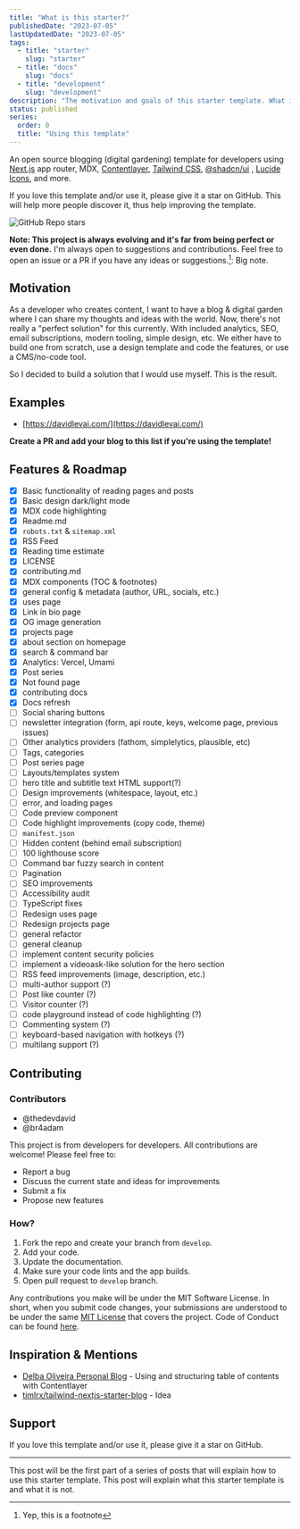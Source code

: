 ```yaml
---
title: "What is this starter?"
publishedDate: "2023-07-05"
lastUpdatedDate: "2023-07-05"
tags:
  - title: "starter"
    slug: "starter"
  - title: "docs"
    slug: "docs"
  - title: "development"
    slug: "development"
description: "The motivation and goals of this starter template. What it is and what it is not."
status: published
series:
  order: 0
  title: "Using this template"
---
```


An open source blogging (digital gardening) template for developers using [Next.js](https://nextjs.org/) app router, MDX, [Contentlayer](https://contentlayer.dev/), [Tailwind CSS](https://tailwindcss.com/), [@shadcn/ui](https://ui.shadcn.com/) , [Lucide Icons](https://lucide.dev/icons), and more.

If you love this template and/or use it, please give it a star on GitHub. This will help more people discover it, thus help improving the template.

![GitHub Repo stars](https://img.shields.io/github/stars/thedevdavid/digital-garden?style=social)

**Note: This project is always evolving and it's far from being perfect or even done.** I'm always open to suggestions and contributions. Feel free to open an issue or a PR if you have any ideas or suggestions.[^1]: Big note.

## Motivation

As a developer who creates content, I want to have a blog & digital garden where I can share my thoughts and ideas with the world. Now, there's not really a "perfect solution" for this currently. With included analytics, SEO, email subscriptions, modern tooling, simple design, etc. We either have to build one from scratch, use a design template and code the features, or use a CMS/no-code tool.

So I decided to build a solution that I would use myself. This is the result.

## Examples

- [https://davidlevai.com/](https://davidlevai.com/)

**Create a PR and add your blog to this list if you're using the template!**

## Features & Roadmap

- [x] Basic functionality of reading pages and posts
- [x] Basic design dark/light mode
- [x] MDX code highlighting
- [x] Readme.md
- [x] `robots.txt` & `sitemap.xml`
- [x] RSS Feed
- [x] Reading time estimate
- [x] LICENSE
- [x] contributing.md
- [x] MDX components (TOC & footnotes)
- [x] general config & metadata (author, URL, socials, etc.)
- [x] uses page
- [x] Link in bio page
- [x] OG image generation
- [x] projects page
- [x] about section on homepage
- [x] search & command bar
- [x] Analytics: Vercel, Umami
- [x] Post series
- [x] Not found page
- [x] contributing docs
- [x] Docs refresh
- [ ] Social sharing buttons
- [ ] newsletter integration (form, api route, keys, welcome page, previous issues)
- [ ] Other analytics providers (fathom, simplelytics, plausible, etc)
- [ ] Tags, categories
- [ ] Post series page
- [ ] Layouts/templates system
- [ ] hero title and subtitle text HTML support(?)
- [ ] Design improvements (whitespace, layout, etc.)
- [ ] error, and loading pages
- [ ] Code preview component
- [ ] Code highlight improvements (copy code, theme)
- [ ] `manifest.json`
- [ ] Hidden content (behind email subscription)
- [ ] 100 lighthouse score
- [ ] Command bar fuzzy search in content
- [ ] Pagination
- [ ] SEO improvements
- [ ] Accessibility audit
- [ ] TypeScript fixes
- [ ] Redesign uses page
- [ ] Redesign projects page
- [ ] general refactor
- [ ] general cleanup
- [ ] implement content security policies
- [ ] implement a videoask-like solution for the hero section
- [ ] RSS feed improvements (image, description, etc.)
- [ ] multi-author support (?)
- [ ] Post like counter (?)
- [ ] Visitor counter (?)
- [ ] code playground instead of code highlighting (?)
- [ ] Commenting system (?)
- [ ] keyboard-based navigation with hotkeys (?)
- [ ] multilang support (?)

## Contributing

### Contributors

- @thedevdavid
- @br4adam

This project is from developers for developers. All contributions are welcome! Please feel free to:

- Report a bug
- Discuss the current state and ideas for improvements
- Submit a fix
- Propose new features

### How?

1. Fork the repo and create your branch from `develop`.
2. Add your code.
3. Update the documentation.
4. Make sure your code lints and the app builds.
5. Open pull request to `develop` branch.

Any contributions you make will be under the MIT Software License. In short, when you submit code changes, your submissions are understood to be under the same [MIT License](http://choosealicense.com/licenses/mit/) that covers the project. Code of Conduct can be found [here](https://gist.github.com/thedevdavid/08e306cee9dc1b6b7f3c209827277a82).

## Inspiration & Mentions

- [Delba Oliveira Personal Blog](https://github.com/delbaoliveira/website) - Using and structuring table of contents with Contentlayer
- [timlrx/tailwind-nextjs-starter-blog](https://github.com/timlrx/tailwind-nextjs-starter-blog) - Idea

## Support

If you love this template and/or use it, please give it a star on GitHub.

---

This post will be the first part of a series of posts that will explain how to use this starter template. This post will explain what this starter template is and what it is not.

[^1]: Yep, this is a footnote
